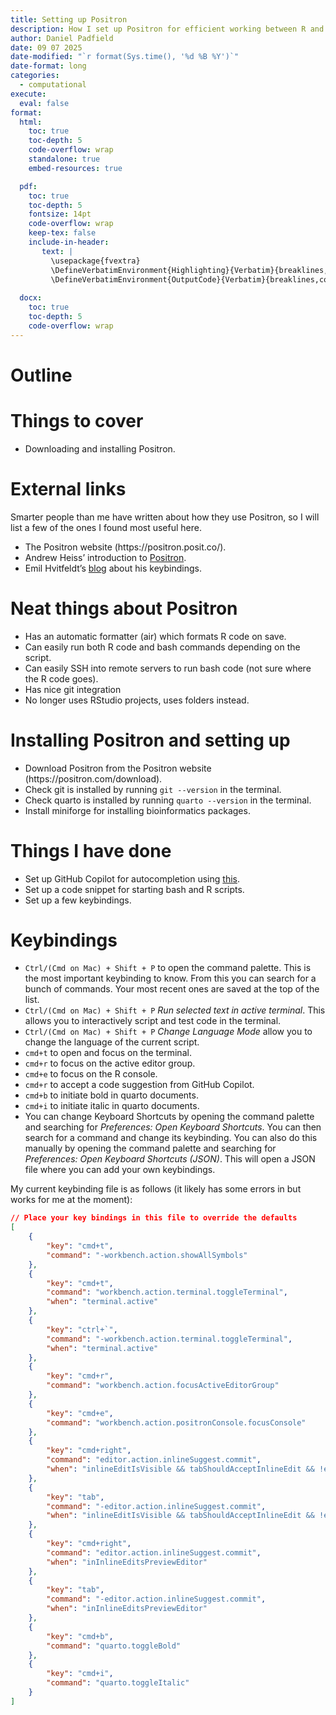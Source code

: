 ```yaml
---
title: Setting up Positron
description: How I set up Positron for efficient working between R and bash.
author: Daniel Padfield
date: 09 07 2025
date-modified: "`r format(Sys.time(), '%d %B %Y')`"
date-format: long
categories:
  - computational
execute: 
  eval: false
format:
  html:
    toc: true
    toc-depth: 5
    code-overflow: wrap
    standalone: true
    embed-resources: true

  pdf:
    toc: true
    toc-depth: 5
    fontsize: 14pt
    code-overflow: wrap
    keep-tex: false
    include-in-header: 
       text: |
         \usepackage{fvextra}
         \DefineVerbatimEnvironment{Highlighting}{Verbatim}{breaklines,commandchars=\\\{\}}
         \DefineVerbatimEnvironment{OutputCode}{Verbatim}{breaklines,commandchars=\\\{\}}
  
  docx:
    toc: true
    toc-depth: 5
    code-overflow: wrap
---
```


# Outline

# Things to cover

- Downloading and installing Positron.

# External links

Smarter people than me have written about how they use Positron, so I will list a few of the ones I found most useful here.

- The Positron website (https://positron.posit.co/). 
- Andrew Heiss' introduction to [Positron](https://www.andrewheiss.com/blog/2024/07/08/fun-with-positron/).
- Emil Hvitfeldt's [blog](https://emilhvitfeldt.com/post/positron-key-bindings/) about his keybindings.

# Neat things about Positron

- Has an automatic formatter (air) which formats R code on save.
- Can easily run both R code and bash commands depending on the script.
- Can easily SSH into remote servers to run bash code (not sure where the R code goes).
- Has nice git integration
- No longer uses RStudio projects, uses folders instead.

# Installing Positron and setting up

- Download Positron from the Positron website (https://positron.com/download).
- Check git is installed by running `git --version` in the terminal.
- Check quarto is installed by running `quarto --version` in the terminal.
- Install miniforge for installing bioinformatics packages.

# Things I have done

- Set up GitHub Copilot for autocompletion using [this](https://positron.posit.co/assistant.html). 
- Set up a code snippet for starting bash and R scripts.
- Set up a few keybindings.

# Keybindings

- `Ctrl/(Cmd on Mac) + Shift + P` to open the command palette. This is the most important keybinding to know. From this you can search for a bunch of commands. Your most recent ones are saved at the top of the list.
-  `Ctrl/(Cmd on Mac) + Shift + P` _Run selected text in active terminal_. This allows you to interactively script and test code in the terminal.
- `Ctrl/(Cmd on Mac) + Shift + P` _Change Language Mode_ allow you to change the language of the current script.
- `cmd+t` to open and focus on the terminal.
- `cmd+r` to focus on the active editor group.
- `cmd+e` to focus on the R console.
- `cmd+r` to accept a code suggestion from GitHub Copilot.
- `cmd+b` to initiate bold in quarto documents.
- `cmd+i` to initiate italic in quarto documents.
- You can change Keyboard Shortcuts by opening the command palette and searching for _Preferences: Open Keyboard Shortcuts_. You can then search for a command and change its keybinding. You can also do this manually by opening the command palette and searching for _Preferences: Open Keyboard Shortcuts (JSON)_. This will open a JSON file where you can add your own keybindings.

My current keybinding file is as follows (it likely has some errors in but works for me at the moment):

```json
// Place your key bindings in this file to override the defaults
[
    {
        "key": "cmd+t",
        "command": "-workbench.action.showAllSymbols"
    },
    {
        "key": "cmd+t",
        "command": "workbench.action.terminal.toggleTerminal",
        "when": "terminal.active"
    },
    {
        "key": "ctrl+`",
        "command": "-workbench.action.terminal.toggleTerminal",
        "when": "terminal.active"
    },
    {
        "key": "cmd+r",
        "command": "workbench.action.focusActiveEditorGroup"
    },
    {
        "key": "cmd+e",
        "command": "workbench.action.positronConsole.focusConsole"
    },
    {
        "key": "cmd+right",
        "command": "editor.action.inlineSuggest.commit",
        "when": "inlineEditIsVisible && tabShouldAcceptInlineEdit && !editorHoverFocused && !editorTabMovesFocus && !suggestWidgetVisible || inlineSuggestionHasIndentationLessThanTabSize && inlineSuggestionVisible && !editorHoverFocused && !editorTabMovesFocus && !suggestWidgetVisible || inlineEditIsVisible && inlineSuggestionHasIndentationLessThanTabSize && inlineSuggestionVisible && !editorHoverFocused && !editorTabMovesFocus && !suggestWidgetVisible || inlineEditIsVisible && inlineSuggestionVisible && tabShouldAcceptInlineEdit && !editorHoverFocused && !editorTabMovesFocus && !suggestWidgetVisible"
    },
    {
        "key": "tab",
        "command": "-editor.action.inlineSuggest.commit",
        "when": "inlineEditIsVisible && tabShouldAcceptInlineEdit && !editorHoverFocused && !editorTabMovesFocus && !suggestWidgetVisible || inlineSuggestionHasIndentationLessThanTabSize && inlineSuggestionVisible && !editorHoverFocused && !editorTabMovesFocus && !suggestWidgetVisible || inlineEditIsVisible && inlineSuggestionHasIndentationLessThanTabSize && inlineSuggestionVisible && !editorHoverFocused && !editorTabMovesFocus && !suggestWidgetVisible || inlineEditIsVisible && inlineSuggestionVisible && tabShouldAcceptInlineEdit && !editorHoverFocused && !editorTabMovesFocus && !suggestWidgetVisible"
    },
    {
        "key": "cmd+right",
        "command": "editor.action.inlineSuggest.commit",
        "when": "inInlineEditsPreviewEditor"
    },
    {
        "key": "tab",
        "command": "-editor.action.inlineSuggest.commit",
        "when": "inInlineEditsPreviewEditor"
    },
    {
        "key": "cmd+b",
        "command": "quarto.toggleBold"
    },
    {
        "key": "cmd+i",
        "command": "quarto.toggleItalic"
    }
]
```
